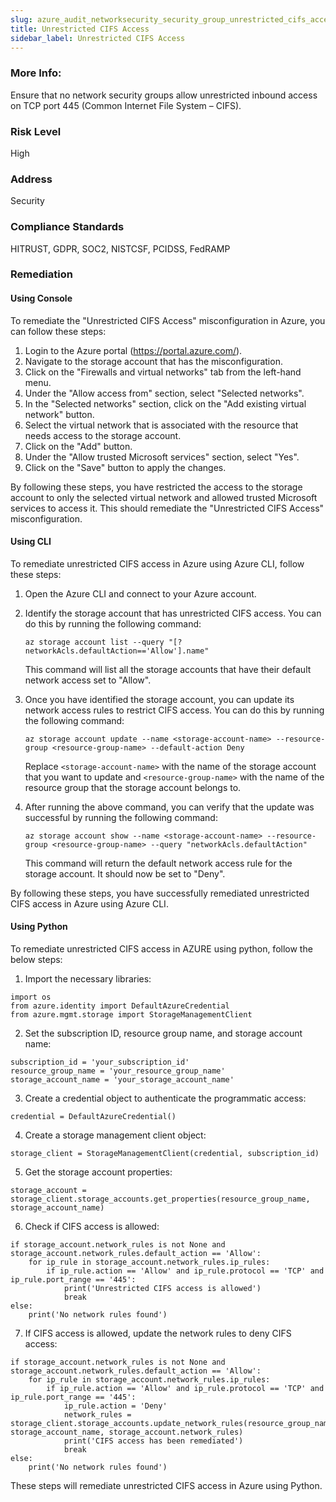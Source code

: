 ```yaml
---
slug: azure_audit_networksecurity_security_group_unrestricted_cifs_access
title: Unrestricted CIFS Access
sidebar_label: Unrestricted CIFS Access
---
```


### More Info:

Ensure that no network security groups allow unrestricted inbound access on TCP port 445 (Common Internet File System – CIFS).

### Risk Level

High

### Address

Security

### Compliance Standards

HITRUST, GDPR, SOC2, NISTCSF, PCIDSS, FedRAMP
### Remediation

#### Using Console

To remediate the "Unrestricted CIFS Access" misconfiguration in Azure, you can follow these steps:

1. Login to the Azure portal (https://portal.azure.com/).
2. Navigate to the storage account that has the misconfiguration.
3. Click on the "Firewalls and virtual networks" tab from the left-hand menu.
4. Under the "Allow access from" section, select "Selected networks".
5. In the "Selected networks" section, click on the "Add existing virtual network" button.
6. Select the virtual network that is associated with the resource that needs access to the storage account.
7. Click on the "Add" button.
8. Under the "Allow trusted Microsoft services" section, select "Yes".
9. Click on the "Save" button to apply the changes.

By following these steps, you have restricted the access to the storage account to only the selected virtual network and allowed trusted Microsoft services to access it. This should remediate the "Unrestricted CIFS Access" misconfiguration.

#### Using CLI

To remediate unrestricted CIFS access in Azure using Azure CLI, follow these steps:

1. Open the Azure CLI and connect to your Azure account.

2. Identify the storage account that has unrestricted CIFS access. You can do this by running the following command:

   ```
   az storage account list --query "[?networkAcls.defaultAction=='Allow'].name"
   ```

   This command will list all the storage accounts that have their default network access set to "Allow".

3. Once you have identified the storage account, you can update its network access rules to restrict CIFS access. You can do this by running the following command:

   ```
   az storage account update --name <storage-account-name> --resource-group <resource-group-name> --default-action Deny
   ```

   Replace `<storage-account-name>` with the name of the storage account that you want to update and `<resource-group-name>` with the name of the resource group that the storage account belongs to.

4. After running the above command, you can verify that the update was successful by running the following command:

   ```
   az storage account show --name <storage-account-name> --resource-group <resource-group-name> --query "networkAcls.defaultAction"
   ```

   This command will return the default network access rule for the storage account. It should now be set to "Deny".

By following these steps, you have successfully remediated unrestricted CIFS access in Azure using Azure CLI.

#### Using Python

To remediate unrestricted CIFS access in AZURE using python, follow the below steps:

1. Import the necessary libraries:

```
import os
from azure.identity import DefaultAzureCredential
from azure.mgmt.storage import StorageManagementClient
```

2. Set the subscription ID, resource group name, and storage account name:

```
subscription_id = 'your_subscription_id'
resource_group_name = 'your_resource_group_name'
storage_account_name = 'your_storage_account_name'
```

3. Create a credential object to authenticate the programmatic access:

```
credential = DefaultAzureCredential()
```

4. Create a storage management client object:

```
storage_client = StorageManagementClient(credential, subscription_id)
```

5. Get the storage account properties:

```
storage_account = storage_client.storage_accounts.get_properties(resource_group_name, storage_account_name)
```

6. Check if CIFS access is allowed:

```
if storage_account.network_rules is not None and storage_account.network_rules.default_action == 'Allow':
    for ip_rule in storage_account.network_rules.ip_rules:
        if ip_rule.action == 'Allow' and ip_rule.protocol == 'TCP' and ip_rule.port_range == '445':
            print('Unrestricted CIFS access is allowed')
            break
else:
    print('No network rules found')
```

7. If CIFS access is allowed, update the network rules to deny CIFS access:

```
if storage_account.network_rules is not None and storage_account.network_rules.default_action == 'Allow':
    for ip_rule in storage_account.network_rules.ip_rules:
        if ip_rule.action == 'Allow' and ip_rule.protocol == 'TCP' and ip_rule.port_range == '445':
            ip_rule.action = 'Deny'
            network_rules = storage_client.storage_accounts.update_network_rules(resource_group_name, storage_account_name, storage_account.network_rules)
            print('CIFS access has been remediated')
            break
else:
    print('No network rules found')
```

These steps will remediate unrestricted CIFS access in Azure using Python.



